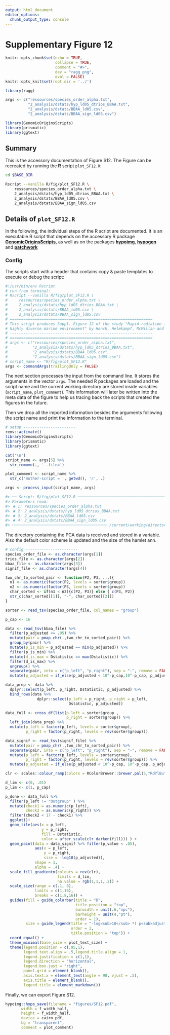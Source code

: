 ```yaml
---
output: html_document
editor_options:
  chunk_output_type: console
---
```

# Supplementary Figure 12

```r
knitr::opts_chunk$set(echo = TRUE,
                      collapse = TRUE,
                      comment = "#>",
                      dev = "ragg_png",
                      eval = FALSE)
knitr::opts_knit$set(root.dir = '../')

library(ragg)
```


```r
args <- c("ressources/species_order_alpha.txt",
          "2_analysis/dstats/hyp_ld05_dtrios_BBAA.txt",
          "2_analysis/dstats/BBAA_ld05.csv",
          "2_analysis/dstats/BBAA_sign_ld05.csv")

library(GenomicOriginsScripts)
library(prismatic)
library(ggtext)


```

## Summary

This is the accessory documentation of Figure S12.
The Figure can be recreated by running the **R** script `plot_SF12.R`:

```sh
cd $BASE_DIR

Rscript --vanilla R/fig/plot_SF12.R \
    ressources/species_order_alpha.txt \
    2_analysis/dstats/hyp_ld05_dtrios_BBAA.txt \
    2_analysis/dstats/BBAA_ld05.csv \
    2_analysis/dstats/BBAA_sign_ld05.csv
```

## Details of `plot_SF12.R`

In the following, the individual steps of the R script are documented.
It is an executable R script that depends on the accessory R package [**GenomicOriginsScripts**](https://k-hench.github.io/GenomicOriginsScripts), as well as on the packages [**hypoimg**](https://k-hench.github.io/hypoimg), [**hypogen**](https://k-hench.github.io/hypogen) and [**patchwork**](https://patchwork.data-imaginist.com/)

### Config

The scripts start with a header that contains copy & paste templates to execute or debug the script:

```r
#!/usr/bin/env Rscript
# run from terminal:
# Rscript --vanilla R/fig/plot_SF12.R \
#     ressources/species_order_alpha.txt \
#     2_analysis/dstats/hyp_ld05_dtrios_BBAA.txt \
#     2_analysis/dstats/BBAA_ld05.csv \
#     2_analysis/dstats/BBAA_sign_ld05.csv
# ===============================================================
# This script produces Suppl. Figure 12 of the study "Rapid radiation in a
# highly diverse marine environment" by Hench, Helmkampf, McMillan and Puebla
# ---------------------------------------------------------------
# ===============================================================
# args <- c("ressources/species_order_alpha.txt",
#           "2_analysis/dstats/hyp_ld05_dtrios_BBAA.txt",
#           "2_analysis/dstats/BBAA_ld05.csv",
#           "2_analysis/dstats/BBAA_sign_ld05.csv")
# script_name <- "R/fig/plot_SF12.R"
args <- commandArgs(trailingOnly = FALSE)
```

The next section processes the input from the command line.
It stores the arguments in the vector `args`.
The needed R packages are loaded and the script name and the current working directory are stored inside variables (`script_name`, `plot_comment`).
This information will later be written into the meta data of the figure to help us tracing back the scripts that created the figures in the future.

Then we drop all the imported information besides the arguments following the script name and print the information to the terminal.

```r
# setup -----------------------
renv::activate()
library(GenomicOriginsScripts)
library(prismatic)
library(ggtext)

cat('\n')
script_name <- args[5] %>%
  str_remove(., '--file=')

plot_comment <- script_name %>%
  str_c('mother-script = ', getwd(), '/', .)

args <- process_input(script_name, args)
```

```r
#> ── Script: R/fig/plot_SF12.R ────────────────────────────────────────────
#> Parameters read:
#> ★ 1: ressources/species_order_alpha.txt
#> ★ 2: 2_analysis/dstats/hyp_ld05_dtrios_BBAA.txt
#> ★ 3: 2_analysis/dstats/BBAA_ld05.csv
#> ★ 4: 2_analysis/dstats/BBAA_sign_ld05.csv
#> ────────────────────────────────────────── /current/working/directory ──
```

The directory containing the PCA data is received and stored in a variable.
Also the default color scheme is updated and the size of the hamlet ann.

```r
# config -----------------------
species_order_file <- as.character(args[1])
trios_file <- as.character(args[2])
bbaa_file <- as.character(args[3])
signif_file <- as.character(args[4])
```


```r
two_chr_to_sorted_pair <- function(P2, P3, ...){
  n1 <- as.numeric(factor(P2, levels = sorter$group))
  n2 <- as.numeric(factor(P3, levels = sorter$group))
  char_sorted <- if(n1 < n2){c(P2, P3)} else { c(P3, P2)}
  str_c(char_sorted[[1]], "-", char_sorted[[2]])
}
```


```r
sorter <- read_tsv(species_order_file, col_names = "group")
```


```r
p_cap <- 16

data <- read_tsv(bbaa_file) %>%
  filter(p_adjusted <= .05) %>%
  mutate(pair = pmap_chr(.,two_chr_to_sorted_pair)) %>%
  group_by(pair) %>%
  mutate(p_is_min = p_adjusted == min(p_adjusted)) %>%
  filter(p_is_min) %>%
  mutate(d_is_max = Dstatistic == max(Dstatistic)) %>%
  filter(d_is_max) %>%
  ungroup() %>%
  separate(pair, into = c("p_left", "p_right"), sep = "-", remove = FALSE) %>%
  mutate(p_adjusted = if_else(p_adjusted < 10^-p_cap,10^-p_cap, p_adjusted ))
```


```r
data_prep <- data %>%
  dplyr::select(p_left, p_right, Dstatistic, p_adjusted) %>%
  bind_rows(data %>%
              dplyr::select(p_left = p_right, p_right = p_left,
                            Dstatistic, p_adjusted))
```


```r
data_full <- cross_df(list(p_left = sorter$group ,
                           p_right = sorter$group)) %>%
  left_join(data_prep) %>%
  mutate(p_left = factor(p_left, levels = sorter$group),
         p_right = factor(p_right, levels = rev(sorter$group)))
```


```r
data_signif <- read_tsv(signif_file) %>%
  mutate(pair = pmap_chr(.,two_chr_to_sorted_pair)) %>%
  separate(pair, into = c("p_left", "p_right"), sep = "-", remove = FALSE) %>%
  mutate(p_left = factor(p_left, levels = sorter$group),
         p_right = factor(p_right, levels = rev(sorter$group))) %>%
  mutate(p_adjusted = if_else(p_adjusted < 10^-p_cap, 10^-p_cap, p_adjusted) )
```


```r
clr <- scales::colour_ramp(colors = RColorBrewer::brewer.pal(5,"RdYlBu")[c(1,2,4,5)])((1:7)/7) %>% clr_saturate(.1)

d_lim <- c(0, .01)
p_lim <- c(1, p_cap)
```


```r
p_done <- data_full %>%
  filter(p_left != "Outgroup" ) %>%
  mutate(check1 = as.numeric(p_left),
         check2 = as.numeric(p_right)) %>%
  filter(check2 < 17 - check1) %>%
  ggplot()+
  geom_tile(aes(x = p_left,
                y = p_right,
                fill = Dstatistic,
                color = after_scale(clr_darken(fill))) ) +
  geom_point(data = data_signif %>% filter(p_value < .05),
             aes(x = p_left,
                 y = p_right,
                 size = -log10(p_adjusted)),
             shape = 1,
             alpha = .4) +
  scale_fill_gradientn(colours = rev(clr),
                       limits = d_lim,
                       na.value = rgb(1,1,1,.2)) +
  scale_size(range = c(.1, 6),
             limits = c(1,16),
             breaks = c(1,8,16)) +
  guides(fill = guide_colorbar(title = "D",
                               title.position = "top",
                               barwidth = unit(.6,"npc"),
                               barheight = unit(4,"pt"),
                               order = 1),
         size = guide_legend(title = "-log<sub>10</sub> *( p<sub>adjusted</sub> )*",
                             order = 2,
                             title.position = "top")) +
  coord_equal() +
  theme_minimal(base_size = plot_text_size) +
  theme(legend.position = c(.95,1),
        legend.text.align = .5,legend.title.align = 1,
        legend.justification = c(1,1),
        legend.direction = "horizontal",
        legend.box.just = "right",
        panel.grid = element_blank(),
        axis.text.x = element_text(angle = 90, vjust = .5),
        axis.title = element_blank(),
        legend.title = element_markdown())
```

Finally, we can export Figure S12.

```r
hypoimg::hypo_save(filename = "figures/SF12.pdf",
       width = f_width_half,
       height = f_width_half,
       device = cairo_pdf,
       bg = "transparent",
       comment = plot_comment)
```

